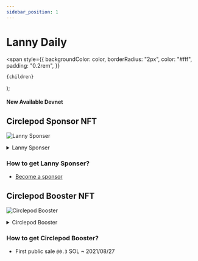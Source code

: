 ```yaml
---
sidebar_position: 1
---
```


# Lanny Daily

  <span
    style={{
      backgroundColor: color,
      borderRadius: "2px",
      color: "#fff",
      padding: "0.2rem",
    }}
  >
    {children}
  </span>
);

#### New Available <Highlight color="#25c2a0">Devnet</Highlight>

## Circlepod Sponsor NFT

![Lanny Sponser](/img/nfts/sponsor_lanny.png)

<details>
  <summary>Lanny Sponser</summary>
  <div>
    <summary>
      Lanny came to the big city alone. Although he felt overwhelmed, he was
      able to gradually settle in the new environment because of the many
      assistances from the society. It belongs to Lanny's adventure story, which
      is about to unfold...
    </summary>
  </div>
</details>

### How to get **Lanny Sponser**?

- [Become a sponsor](/docs/sponsor)

## Circlepod Booster NFT

![Circlepod Booster](/img/nfts/booster.png)

<details>
  <summary>Circlepod Booster</summary>
  <div>
    <summary>
      Lanny accidentally opened the door of Circlepod one day and discovered
      that he had another name at the Circlepod — Magellan, which is different
      from the original world. Everything here will be recorded and sent to the
      blockchain. Lanny, who has a strong curiosity, or should be called
      Magellan, decides to check it out after get off work
    </summary>
  </div>
</details>

### How to get **Circlepod Booster**?

- First public sale `@0.3` SOL ~ 2021/08/27
